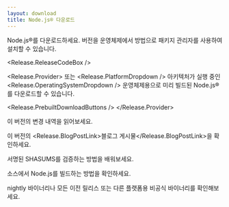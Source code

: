 ```yaml
---
layout: download
title: Node.js® 다운로드
---
```


<section>
Node.js®를 다운로드하세요. <Release.VersionDropdown /> 버전을 <Release.OperatingSystemDropdown /> 운영체제에서 <Release.InstallationMethodDropdown /> 방법으로 <Release.PackageManagerDropdown /> 패키지 관리자를 사용하여 설치할 수 있습니다.

<Release.ReleaseCodeBox />

<Release.Provider>
  또는 <Release.PlatformDropdown /> 아키텍처가 실행 중인 <Release.OperatingSystemDropdown /> 운영체제용으로 미리 빌드된 Node.js®를 다운로드할 수 있습니다.

  <Release.PrebuiltDownloadButtons />
</Release.Provider>
</section>

<section>
이 버전의 <Release.ChangelogLink>변경 내역</Release.ChangelogLink>을 읽어보세요.

이 버전의 <Release.BlogPostLink>블로그 게시물</Release.BlogPostLink>을 확인하세요.

서명된 SHASUMS를 <LinkWithArrow href="https://github.com/nodejs/node#verifying-binaries">검증</LinkWithArrow>하는 방법을 배워보세요.

소스에서 <LinkWithArrow href="https://github.com/nodejs/node/blob/main/BUILDING.md#building-nodejs-on-supported-platforms">Node.js를 빌드</LinkWithArrow>하는 방법을 확인하세요.

<LinkWithArrow href="https://nodejs.org/download/nightly/">nightly</LinkWithArrow> 바이너리나 모든 <Link href="/about/previous-releases#looking-for-latest-release-of-a-version-branch">이전 릴리스</Link> 또는 다른 플랫폼용 <LinkWithArrow href="https://unofficial-builds.nodejs.org/download/">비공식</LinkWithArrow> 바이너리를 확인해보세요.
</section>
